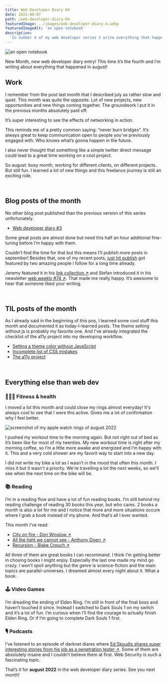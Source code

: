 ```yaml
---
title: Web Developer Diary 04
date: 2022-09-07
path: /web-developer-diary-04
featuredImage: ../images/web-developer-diary-4.webp
featuredImageAlt: 'an open notebook'
description:
  'In number 4 of my web developer series I write everything that happened in august. New Projects, new opportunities, new learnings.'
---
```


![an open notebook](../images/web-developer-diary-4.webp)

New Month, new web developer diary entry! This time it’s the fourth and I’m writing about everything that happened in august!
<br />

## Work

I remember from the post last month that I described july as rather slow and quiet. This month was quite the opposite. Lot of new projects, new opportunities and new things coming together. The groundwork I put it in the previous months absolutely paid off. 

It’s super interesting to see the effects of networking in action. 

This reminds me of a pretty common saying: “never burn bridges”. It’s always great to keep communication open to people you’ve previously engaged with. Who knows what’s gonna happen in the future. 

I also never thought that something like a simple twitter direct message could lead to a great time working on a cool project. 

So august: busy month, working for different clients, on different projects. But still fun. I learned a lot of new things and this freelance journey is still an exciting ride.

<br />

## Blog posts of the month

No other blog post published than the previous version of this series unfortunately. 

- [Web developer diary #3](/blog/web-developer-diary-03/)

Some great posts are almost done but need this half an hour additional fine-tuning before I’m happy with them. 

Couldn’t find the time for that but this means I’ll publish more posts in september! Besides that, one of my recent posts, [just hit publish](/blog/just-hit-publish/) got featured by two amazing people I follow for a long time already.

Jeremy featured it in his <a href="https://adactio.com/links?start=20" target="_blank">link collection &#8599;</a> and Stefan introduced it in his newsletter <a href="https://www.stefanjudis.com/blog/web-weekly-74/" target="_blank">web weekly #74 &#8599;</a>. That made me really happy. It’s awesome to hear that someone liked your writing.


<br />

## TIL posts of the month

As I already said in the beginning of this pos, I learned some cool stuff this month and documented it as today-I-learned posts. The theme setting without js is probably my favorite one. And I've already integrated the checklist of the a11y project into my developing workflow.

- [Setting a theme color without JavaScript](/today-i-learned/setting-theme-without-javascript/)
- [Incomplete list of CSS mistakes](/today-i-learned/incomplete-list-of-css-mistakes/)
- [The a11y project](/today-i-learned/the-a11y-project/)

<br />

## Everything else than web dev


### 🏋🏻‍♀️ Fitness & health

I moved a lot this month and could close my rings almost everyday! It's always cool to see that I were this active. Gives me a lot of confirmation why I feel better.

![screenshot of my apple watch rings of august 2022](../images/apple-watch-rings-august-2022.webp)

I pushed my workout time to the morning again. But not right out of bed as it’s been like for most of my twenties. My new workout time is right after my morning coffee, so I’m a little more awake and energized and I’m happy with it. This and a very cold shower are my favorit way to start into a new day.

I did not write my bike a lot as I wasn’t in the mood that often this month. I miss it but it wasn't a priority. We're travelling a lot the next weeks, so we'll see when the next time on the bike will be.

### 📚 Reading

I’m in a reading flow and have a lot of fun reading books. I’m still behind my reading challenge of reading 30 books this year, but who cares. 2 books a month is also a lot for me and I notice that more and more situations occure where I grab a book instead of my phone. And that’s all I ever wanted. 

This month I’ve read:

- <a href="https://www.goodreads.com/book/show/57558287-city-on-fire" target="_blank"> City on fire - Don Winslow &#8599;</a>
- <a href="https://www.goodreads.com/book/show/18143977-all-the-light-we-cannot-see" target="_blank">All the light we cannot see - Anthony Doerr &#8599;</a>
- <a href="https://www.goodreads.com/book/show/42046112-recursion" target="_blank">Recursion - Blake Crouch &#8599;</a>

All three of them are great books I can recommand. I think I’m getting better in chosing books I might enjoy. Especially the last one made my mind go crazy. I won't spoil anything but the genre is science-fiction and the main topics are parallel-universes. I dreamed almost every night about it. What a book.

### 🕹 Video Games
I’m dreading the ending of Elden Ring. I’m still in front of the final boss and haven’t touched it since. Instead I switched to Dark Souls 1 on my switch and it’s a lot of fun. I’m curious when I’ll find the courage to actually finish Elden Ring. Or if I’m going to complete Dark Souls 1 first.

### 🎙 Podcasts
I’ve listened to an episode of darknet diares where <a href="https://darknetdiaries.com/episode/121/" target="_blank">Ed Skoudis shares super interesting stories from his job as a penetration tester &#8599;</a>. Some of them are absolutely insane and I couldn’t believe them at first. Web Security is such a fascinating topic. 


That’s it for **august 2022** in the web developer diary series. See you next
month!
